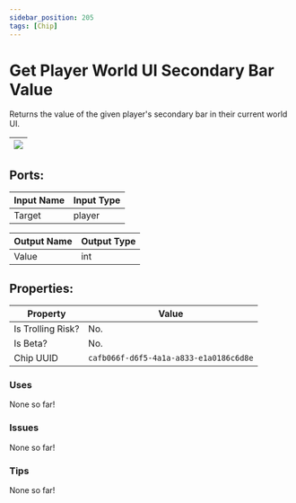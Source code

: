 ```yaml
---
sidebar_position: 205
tags: [Chip]
---
```


# Get Player World UI Secondary Bar Value


Returns the value of the given player's secondary bar in their current world UI.

| ![](https://images-ext-2.discordapp.net/external/MPmIaQzlEPmgGWlgi-WxBBXt0Bjv_zWPkg1y1f_sy3s/https/www.recroomcircuits.com/image/circuit/absolute-value?width=206&height=108) |
|-----|

## Ports:

| Input Name | Input Type |
|-----------|-----------|
| Target | player |

| Output Name | Output Type |
|-----------|-----------|
| Value | int |

## Properties:

| Property  | Value |
|-------------------|-----------|
| Is Trolling Risk? | No. |
| Is Beta? | No. |
| Chip UUID | `cafb066f-d6f5-4a1a-a833-e1a0186c6d8e` |

### Uses
None so far!

### Issues
None so far!

### Tips
None so far!
